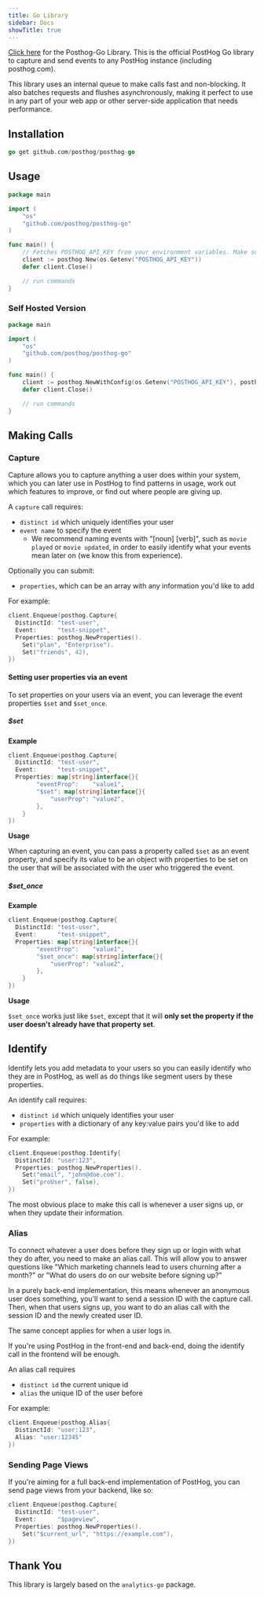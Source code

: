 ```yaml
---
title: Go Library
sidebar: Docs
showTitle: true
---
```


[Click here](https://github.com/PostHog/posthog-go) for the Posthog-Go Library. This is the official PostHog Go library to capture and send events to any PostHog instance (including posthog.com).

This library uses an internal queue to make calls fast and non-blocking. It also batches requests and flushes asynchronously, making it perfect to use in any part of your web app or other server-side application that needs performance.

## Installation

```go
go get github.com/posthog/posthog-go
```

## Usage

```go
package main

import (
    "os"
    "github.com/posthog/posthog-go"
)

func main() {
    // Fetches POSTHOG_API_KEY from your environment variables. Make sure you have it set.
    client := posthog.New(os.Getenv("POSTHOG_API_KEY"))
    defer client.Close()

    // run commands
}
```

### Self Hosted Version
```go
package main

import (
    "os"
    "github.com/posthog/posthog-go"
)

func main() {
    client := posthog.NewWithConfig(os.Getenv("POSTHOG_API_KEY"), posthog.Config{Endpoint:"<ph_instance_address>"})
    defer client.Close()

    // run commands
}
```

## Making Calls

### Capture

Capture allows you to capture anything a user does within your system, which you can later use in PostHog to find patterns in usage, work out which features to improve, or find out where people are giving up.

A `capture` call requires:

* `distinct id` which uniquely identifies your user
* `event name` to specify the event
  * We recommend naming events with "[noun] [verb]", such as `movie played` or `movie updated`, in order to easily identify what your events mean later on (we know this from experience).

Optionally you can submit:

* `properties`, which can be an array with any information you'd like to add

For example:
```go
client.Enqueue(posthog.Capture{
  DistinctId: "test-user",
  Event:      "test-snippet",
  Properties: posthog.NewProperties().
    Set("plan", "Enterprise").
    Set("friends", 42),
})
```


#### Setting user properties via an event

To set properties on your users via an event, you can leverage the event properties `$set` and `$set_once`.

##### $set

**Example**

```go
client.Enqueue(posthog.Capture{
  DistinctId: "test-user",
  Event:      "test-snippet",
  Properties: map[string]interface{}{
		"eventProp":    "value1", 
		"$set": map[string]interface{}{
			"userProp": "value2",
		},
	}
})
```

**Usage**

When capturing an event, you can pass a property called `$set` as an event property, and specify its value to be an object with properties to be set on the user that will be associated with the user who triggered the event.

##### $set_once

**Example**

```go
client.Enqueue(posthog.Capture{
  DistinctId: "test-user",
  Event:      "test-snippet",
  Properties: map[string]interface{}{
		"eventProp":    "value1", 
		"$set_once": map[string]interface{}{
			"userProp": "value2",
		},
	}
})
```

**Usage**

`$set_once` works just like `$set`, except that it will **only set the property if the user doesn't already have that property set**.

## Identify

Identify lets you add metadata to your users so you can easily identify who they are in PostHog, as well as do things 
like segment users by these properties.

An identify call requires:

* `distinct id` which uniquely identifies your user
* `properties` with a dictionary of any key:value pairs you'd like to add

For example:

```go
client.Enqueue(posthog.Identify{
  DistinctId: "user:123",
  Properties: posthog.NewProperties().
    Set("email", "john@doe.com").
    Set("proUser", false),
})
```

The most obvious place to make this call is whenever a user signs up, or when they update their information.

### Alias

To connect whatever a user does before they sign up or login with what they do after, you need to make an alias call. This will allow you to answer questions like "Which marketing channels lead to users churning after a month?" or "What do users do on our website before signing up?"

In a purely back-end implementation, this means whenever an anonymous user does something, you'll want to send a session ID with the capture call. Then, when that users signs up, you want to do an alias call with the session ID and the newly created user ID.

The same concept applies for when a user logs in.

If you're using PostHog in the front-end and back-end, doing the identify call in the frontend will be enough.

An alias call requires

* `distinct id` the current unique id
* `alias` the unique ID of the user before

For example:

```go
client.Enqueue(posthog.Alias{
  DistinctId: "user:123",
  Alias: "user:12345"
})
```
### Sending Page Views

If you're aiming for a full back-end implementation of PostHog, you can send page views from your backend, like so:

```go
client.Enqueue(posthog.Capture{
  DistinctId: "test-user",
  Event:      "$pageview",
  Properties: posthog.NewProperties().
    Set("$current_url", "https://example.com"),
})
```

## Thank You

This library is largely based on the `analytics-go` package.
